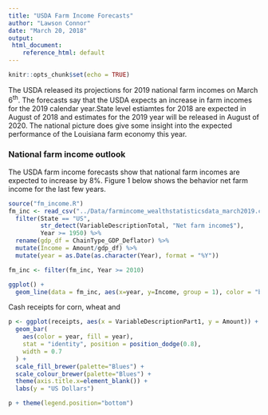 ```yaml
---
title: "USDA Farm Income Forecasts"
author: "Lawson Connor"
date: "March 20, 2018"
output: 
 html_document:
    reference_html: default
---
```


```r
knitr::opts_chunk$set(echo = TRUE)
```


The USDA released its projections for 2019 national farm incomes on March 6^th^. The forecasts say that the USDA expects an increase in farm incomes for the 2019 calendar year.State level estiamtes for 2018 are expected in August of 2018 and estimates for the 2019 year will be released in August of 2020. The national picture does give some insight into the expected performance of the Louisiana farm economy this year. 


### National farm income outlook
The USDA farm income forecasts show that national farm incomes are expected to increase by 8%. Figure 1 below shows the behavior net farm income for the last few years. 

```r
source("fm_income.R")
fm_inc <- read_csv("../Data/farmincome_wealthstatisticsdata_march2019.csv") %>%
  filter(State == "US", 
         str_detect(VariableDescriptionTotal, "Net farm income$"),
         Year >= 1950) %>%
  rename(gdp_df = ChainType_GDP_Deflator) %>%
  mutate(Income = Amount/gdp_df) %>%
  mutate(year = as.Date(as.character(Year), format = "%Y"))
```

```r
fm_inc <- filter(fm_inc, Year >= 2010)

ggplot() +
  geom_line(data = fm_inc, aes(x=year, y=Income, group = 1), color = "black")
```

Cash receipts for corn, wheat and 

```r
p <- ggplot(receipts, aes(x = VariableDescriptionPart1, y = Amount)) +
  geom_bar(
    aes(color = year, fill = year),
    stat = "identity", position = position_dodge(0.8),
    width = 0.7
  ) +
  scale_fill_brewer(palette="Blues") +
  scale_colour_brewer(palette="Blues") +
  theme(axis.title.x=element_blank()) +
  labs(y = "US Dollars")

p + theme(legend.position="bottom")
```
